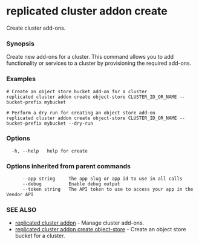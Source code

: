 # replicated cluster addon create

Create cluster add-ons.

### Synopsis

Create new add-ons for a cluster. This command allows you to add functionality or services to a cluster by provisioning the required add-ons.

### Examples

```
# Create an object store bucket add-on for a cluster
replicated cluster addon create object-store CLUSTER_ID_OR_NAME --bucket-prefix mybucket

# Perform a dry run for creating an object store add-on
replicated cluster addon create object-store CLUSTER_ID_OR_NAME --bucket-prefix mybucket --dry-run
```

### Options

```
  -h, --help   help for create
```

### Options inherited from parent commands

```
      --app string     The app slug or app id to use in all calls
      --debug          Enable debug output
      --token string   The API token to use to access your app in the Vendor API
```

### SEE ALSO

* [replicated cluster addon](replicated-cli-cluster-addon)	 - Manage cluster add-ons.
* [replicated cluster addon create object-store](replicated-cli-cluster-addon-create-object-store)	 - Create an object store bucket for a cluster.

